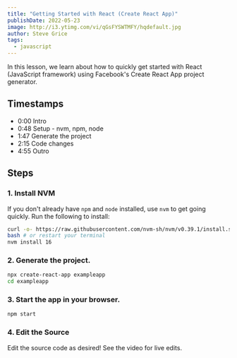 ```yaml
---
title: "Getting Started with React (Create React App)"
publishDate: 2022-05-23
image: http://i3.ytimg.com/vi/qGsFYSWTMFY/hqdefault.jpg
author: Steve Grice
tags:
  - javascript
---
```


In this lesson, we learn about how to quickly get started with React (JavaScript framework) using Facebook's Create React App project generator.


<BlogYoutubeVideo videoId="qGsFYSWTMFY" />

## Timestamps

- 0:00 Intro
- 0:48 Setup - nvm, npm, node
- 1:47 Generate the project
- 2:15 Code changes
- 4:55 Outro

## Steps

### 1. Install NVM

If you don't already have `npm` and `node` installed, use `nvm` to get going quickly. Run the following to install:

```bash
curl -o- https://raw.githubusercontent.com/nvm-sh/nvm/v0.39.1/install.sh | bash
bash # or restart your terminal
nvm install 16
```

### 2. Generate the project.

```bash
npx create-react-app exampleapp
cd exampleapp
```

### 3. Start the app in your browser.

```bash
npm start
```

### 4. Edit the Source

Edit the source code as desired! See the video for live edits.
